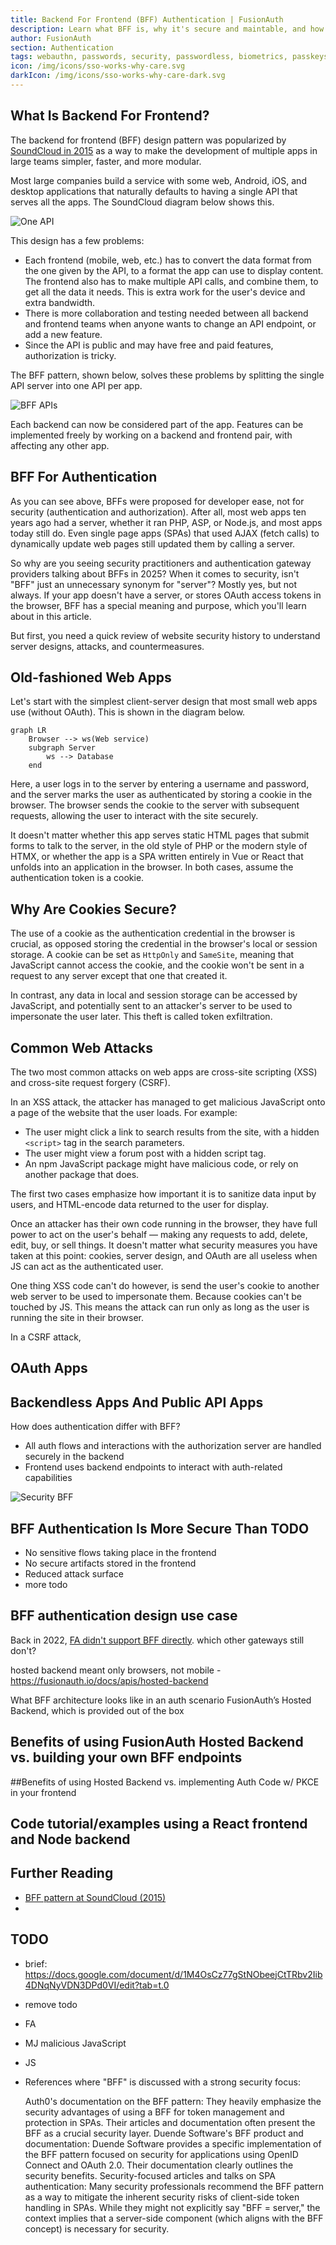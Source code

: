 ```yaml
---
title: Backend For Frontend (BFF) Authentication | FusionAuth
description: Learn what BFF is, why it's secure and maintable, and how FusionAuth supports it.
author: FusionAuth
section: Authentication
tags: webauthn, passwords, security, passwordless, biometrics, passkeys
icon: /img/icons/sso-works-why-care.svg
darkIcon: /img/icons/sso-works-why-care-dark.svg
---
```



## What Is Backend For Frontend?

The backend for frontend (BFF) design pattern was popularized by [SoundCloud in 2015](https://philcalcado.com/2015/09/18/the_back_end_for_front_end_pattern_bff.html) as a way to make the development of multiple apps in large teams simpler, faster, and more modular.

Most large companies build a service with some web, Android, iOS, and desktop applications that naturally defaults to having a single API that serves all the apps. The SoundCloud diagram below shows this.

![One API](../../../../public/img/articles/authentication/bff/bff1.png)

This design has a few problems:
- Each frontend (mobile, web, etc.) has to convert the data format from the one given by the API, to a format the app can use to display content. The frontend also has to make multiple API calls, and combine them, to get all the data it needs. This is extra work for the user's device and extra bandwidth.
- There is more collaboration and testing needed between all backend and frontend teams when anyone wants to change an API endpoint, or add a new feature.
- Since the API is public and may have free and paid features, authorization is tricky.

The BFF pattern, shown below, solves these problems by splitting the single API server into one API per app.

![BFF APIs](../../../../public/img/articles/authentication/bff/bff2.png)

Each backend can now be considered part of the app. Features can be implemented freely by working on a backend and frontend pair, with affecting any other app.

## BFF For Authentication

As you can see above, BFFs were proposed for developer ease, not for security (authentication and authorization). After all, most web apps ten years ago had a server, whether it ran PHP, ASP, or Node.js, and most apps today still do. Even single page apps (SPAs) that used AJAX (fetch calls) to dynamically update web pages still updated them by calling a server.

So why are you seeing security practitioners and authentication gateway providers talking about BFFs in 2025? When it comes to security, isn't "BFF" just an unnecessary synonym for "server"? Mostly yes, but not always. If your app doesn't have a server, or stores OAuth access tokens in the browser, BFF has a special meaning and purpose, which you'll learn about in this article.

But first, you need a quick review of website security history to understand server designs, attacks, and countermeasures.

## Old-fashioned Web Apps

Let's start with the simplest client-server design that most small web apps use (without OAuth). This is shown in the diagram below.

```mermaid
graph LR
	Browser --> ws(Web service)
	subgraph Server
		ws --> Database
	end
```

Here, a user logs in to the server by entering a username and password, and the server marks the user as authenticated by storing a cookie in the browser. The browser sends the cookie to the server with subsequent requests, allowing the user to interact with the site securely.

It doesn't matter whether this app serves static HTML pages that submit forms to talk to the server, in the old style of PHP or the modern style of HTMX, or whether the app is a SPA written entirely in Vue or React that unfolds into an application in the browser. In both cases, assume the authentication token is a cookie.

## Why Are Cookies Secure?

The use of a cookie as the authentication credential in the browser is crucial, as opposed storing the credential in the browser's local or session storage. A cookie can be set as `HttpOnly` and `SameSite`, meaning that JavaScript cannot access the cookie, and the cookie won't be sent in a request to any server except that one that created it.

In contrast, any data in local and session storage can be accessed by JavaScript, and potentially sent to an attacker's server to be used to impersonate the user later. This theft is called token exfiltration.

## Common Web Attacks

The two most common attacks on web apps are cross-site scripting (XSS) and cross-site request forgery (CSRF).

In an XSS attack, the attacker has managed to get malicious JavaScript onto a page of the website that the user loads. For example:
- The user might click a link to search results from the site, with a hidden `<script>` tag in the search parameters.
- The user might view a forum post with a hidden script tag.
- An npm JavaScript package might have malicious code, or rely on another package that does.

The first two cases emphasize how important it is to sanitize data input by users, and HTML-encode data returned to the user for display.

Once an attacker has their own code running in the browser, they have full power to act on the user's behalf — making any requests to add, delete, edit, buy, or sell things. It doesn't matter what security measures you have taken at this point: cookies, server design, and OAuth are all useless when JS can act as the authenticated user.

One thing XSS code can't do however, is send the user's cookie to another web server to be used to impersonate them. Because cookies can't be touched by JS. This means the attack can run only as long as the user is running the site in their browser.

In a CSRF attack,

## OAuth Apps


## Backendless Apps And Public API Apps

How does authentication differ with BFF?

- All auth flows and interactions with the authorization server are handled securely in the backend
- Frontend uses backend endpoints to interact with auth-related capabilities

![Security BFF](../../../../public/img/articles/authentication/bff/securityBff.png)


## BFF Authentication Is More Secure Than TODO
- No sensitive flows taking place in the frontend
- No secure artifacts stored in the frontend
- Reduced attack surface
- more todo

## BFF authentication design use case

Back in 2022, [FA didn't support BFF directly](https://fusionauth.io/blog/how-to-authenticate-your-react-app). which other gateways still don't?

hosted backend meant only browsers, not mobile - https://fusionauth.io/docs/apis/hosted-backend

What BFF architecture looks like in an auth scenario
FusionAuth’s Hosted Backend, which is provided out of the box

## Benefits of using FusionAuth Hosted Backend vs. building your own BFF endpoints

##Benefits of using Hosted Backend vs. implementing Auth Code w/ PKCE in your frontend

## Code tutorial/examples using a React frontend and Node backend


## Further Reading

- [BFF pattern at SoundCloud (2015)](https://philcalcado.com/2015/09/18/the_back_end_for_front_end_pattern_bff.html)
-

## TODO
- brief: https://docs.google.com/document/d/1M4OsCz77gStNObeejCtTRbv2Iib4DNqNyVDN3DPd0VI/edit?tab=t.0
- remove todo
- FA
- MJ malicious JavaScript
- JS
- References where "BFF" is discussed with a strong security focus:

    Auth0's documentation on the BFF pattern: They heavily emphasize the security advantages of using a BFF for token management and protection in SPAs. Their articles and documentation often present the BFF as a crucial security layer.
    Duende Software's BFF product and documentation: Duende Software provides a specific implementation of the BFF pattern focused on security for applications using OpenID Connect and OAuth 2.0. Their documentation clearly outlines the security benefits.
    Security-focused articles and talks on SPA authentication: Many security professionals recommend the BFF pattern as a way to mitigate the inherent security risks of client-side token handling in SPAs. While they might not explicitly say "BFF = server," the context implies that a server-side component (which aligns with the BFF concept) is necessary for security.
